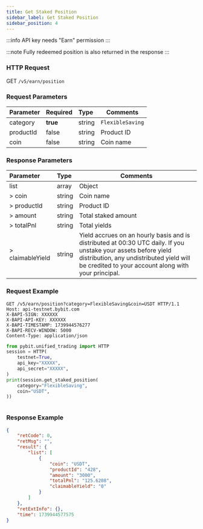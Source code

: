 ```yaml
---
title: Get Staked Position
sidebar_label: Get Staked Position
sidebar_position: 4
---
```

:::info
API key needs "Earn" permission
:::

:::note
Fully redeemed position is also returned in the response
:::

### HTTP Request
GET `/v5/earn/position`

### Request Parameters
| Parameter | Required | Type | Comments|
|:----- |:-------|:-----|------ |
|category|**true**|string|`FlexibleSaving`|
|productId|false|string|Product ID|
|coin|false|string|Coin name|

### Response Parameters
| Parameter | Type | Comments|
|:----- |:-----|----- |
|list|array|Object|
|> coin|string |Coin name |
|> productId|string |Product ID|
|> amount|string |Total staked amount|
|> totalPnl|string |Total yields|
|> claimableYield|string |Yield accrues on an hourly basis and is distributed at 00:30 UTC daily. If you unstake your assets before yield distribution, any undistributed yield will be credited to your account along with your principal.|

### Request Example

<Tabs groupId="programming-languages">
<TabItem value="http" label="HTTP">

```http
GET /v5/earn/position?category=FlexibleSaving&coin=USDT HTTP/1.1
Host: api-testnet.bybit.com
X-BAPI-SIGN: XXXXXX
X-BAPI-API-KEY: XXXXXX
X-BAPI-TIMESTAMP: 1739944576277
X-BAPI-RECV-WINDOW: 5000
Content-Type: application/json
```

</TabItem>
<TabItem value="python" label="Python">

```python
from pybit.unified_trading import HTTP
session = HTTP(
    testnet=True,
    api_key="XXXXX",
    api_secret="XXXXX",
)
print(session.get_staked_position(
    category="FlexibleSaving",
    coin="USDT",
))
```

</TabItem>

<TabItem value="Node" label="Node.js">

```n4js

```

</TabItem>
</Tabs>

### Response Example

```json
{
    "retCode": 0,
    "retMsg": "",
    "result": {
        "list": [
            {
                "coin": "USDT",
                "productId": "428",
                "amount": "3000",
                "totalPnl": "125.6208",
                "claimableYield": "0"
            }
        ]
    },
    "retExtInfo": {},
    "time": 1739944577575
}
```
